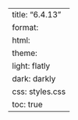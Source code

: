 ---
title: "6.4.13"
format:
    html:
        theme:
            light: flatly
            dark: darkly
        css: styles.css
        toc: true
---